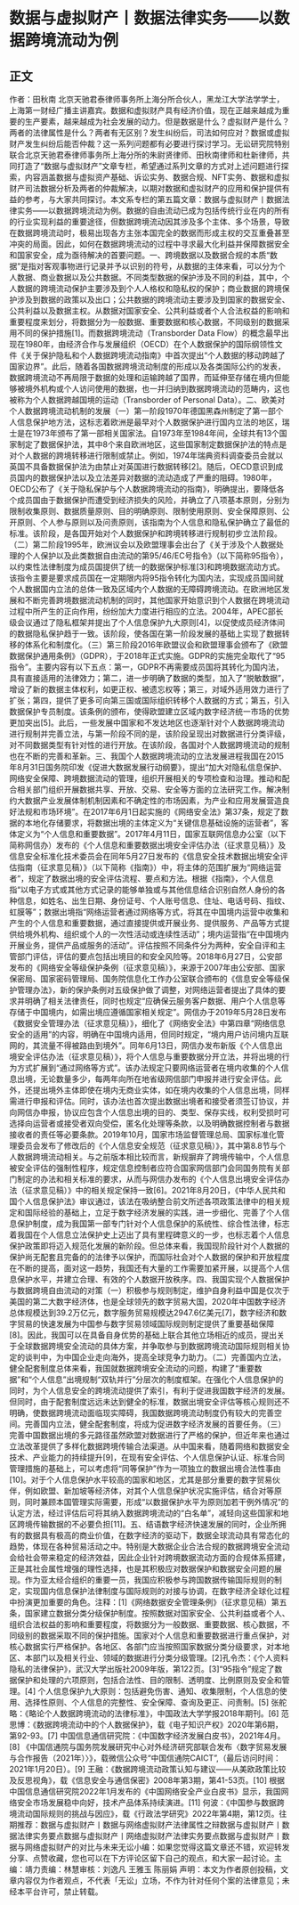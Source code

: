 # 数据与虚拟财产丨数据法律实务——以数据跨境流动为例
## 正文
作者：田秋南 北京天驰君泰律师事务所上海分所合伙人，黑龙江大学法学学士，上海第一财经广播主讲嘉宾。数据和虚拟财产具有经济价值，现在正越来越成为重要的生产要素，越来越成为社会发展的动力。但是数据是什么？虚拟财产是什么？两者的法律属性是什么？两者有无区别？发生纠纷后，司法如何应对？数据或虚拟财产发生纠纷后能否仲裁？这一系列问题都有必要进行探讨学习。无讼研究院特别联合北京天驰君泰律师事务所上海分所的朱尉贤律师、田秋南律师和杜新律师，共同打造了“数据与虚拟财产”文章专栏，希望通过系列文章的方式对上述问题进行探索，内容涵盖数据与虚拟资产基础、诉讼实务、数据合规、NFT实务、数据和虚拟财产司法数据分析及两者的仲裁解决，以期对数据和虚拟财产的应用和保护提供有益的参考，与大家共同探讨。本文系专栏的第五篇文章：数据与虚拟财产丨数据法律实务——以数据跨境流动为例。数据的自由流动已成为包括传统行业在内的所有的行业实现利益的重要途径，但数据跨境流动因其涉及多个主体、多个场景，导致在数据跨境流动时，极易出现各方主张本国完全的数据而形成主权的交互重叠甚至冲突的局面。因此，如何在数据跨境流动的过程中寻求最大化利益并保障数据安全和国家安全，成为亟待解决的首要问题。一、跨境数据以及数据合规的本质“数据”是指对客观事物进行记录并予以识别的符号，从数据的主体来看，可以分为个人数据、商业数据以及公共数据。不同类型数据的保护涉及不同的利益，其中，个人数据的跨境流动保护主要涉及到个人人格权和隐私权的保护；商业数据的跨境保护涉及到数据的政策以及出口；公共数据的跨境流动主要涉及到国家的数据安全、公共利益以及数据主权。从数据对国家安全、公共利益或者个人合法权益的影响和重要程度来划分，将数据分为一般数据、重要数据和核心数据，不同级别的数据采用不同的保护措施[1]。而数据跨境流动（Transborder Data Flow）的概念最早出现在1980年，由经济合作与发展组织（OECD）在个人数据保护的国际纲领性文件《关于保护隐私和个人数据跨境流动指南》中首次提出“个人数据的移动跨越了国家边界”。此后，随着各国数据跨境流动制度的形成以及各类国际公约的发表，数据跨境流动不再局限于数据的处理和运输跨越了国界，而延伸至存储在境内但能够被境外机构或个人访问使用的数据，也一并归纳到数据跨境流动的范畴内，这也被称为个人数据跨越国境的运动（Transborder of Personal Data）。二、欧美对个人数据跨境流动机制的发展（一）第一阶段1970年德国黑森州制定了第一部个人信息保护地方法，这标志着欧洲是最早对个人数据保护进行国内立法的地区，瑞士是在1973年颁布了第一部相关国家法。自1973年至1984年间，全球共有13个国家制定了数据保护法，其中8个来自欧洲地区，这些国家制定数据保护法的特点是对个人数据的跨境转移进行限制或禁止。例如，1974年瑞典资料调查委员会就以英国不具备数据保护法为由禁止对英国进行数据转移[2]。随后，OECD意识到成员国内的数据保护法以及立法差异对数据的流动造成了严重的阻碍。1980年，OECD公布了《关于隐私保护与个人数据跨境流动的指南》，明确提出，要降低各个成员国由于数据保护而遭受到经济损失的风险，并确立了八项基本原则，分别为限制收集原则、数据质量原则、目的明确原则、限制使用原则、安全保障原则、公开原则、个人参与原则以及问责原则，该指南为个人信息和隐私保护确立了最低的标准。该阶段，是各国开始对个人数据保护和跨境转移进行规制初步立法阶段。（二）第二阶段1995年，欧洲议会以及欧盟理事会出台了《关于涉及个人数据处理的个人保护以及此类数据自由流动的第95/46/EC号指令》（以下简称95指令），以约束性法律制度为成员国提供了统一的数据保护标准[3]和跨境数据流动方式。该指令主要是要求成员国在一定期限内将95指令转化为国内法，实现成员国间就个人数据国内立法的总体一致及区域内个人数据的无障碍跨境流动。在欧洲地区发展和不断完善跨境数据流动机制的同时，其他国家开始意识到个人数据在跨境流动过程中所产生的正向作用，纷纷加大力度进行相应的立法。2004年，APEC部长级会议通过了隐私框架并提出了个人信息保护九大原则[4]，以促使成员经济体间的数据隐私保护趋于一致。该阶段，使各国在第一阶段发展的基础上实现了数据转移的体系化和制度化。（三）第三阶段2016年欧盟议会和欧盟理事会颁布了《欧盟数据保护通用条例》（GDPR），于2018年正式实施。GDPR的实施完全取代了“95指令”。主要内容有以下五点：第一，GDPR不再需要成员国将其转化为国内法，具有直接适用的法律效力；第二，进一步明确了数据的类型，加入了“脱敏数据”，增设了新的数据主体权利，如更正权、被遗忘权等；第三，对域外适用效力进行了扩张；第四，提供了更多可向第三国或国际组织转移个人数据的方式；第五，引入数据保护专员制度。该条例的颁布，使得欧盟建立区域内数字经济统一市场的优势更加突出[5]。此后，一些发展中国家和不发达地区也逐渐针对个人数据跨境流动进行规制并完善立法，与第一阶段不同的是，该阶段呈现出对数据进行分类评级，对不同数据类型有针对性的进行开放。在该阶段，各国对个人数据跨境流动的规制也在不断的完善和革新。三、我国个人数据跨境流动的立法发展进程我国在2015年8月31日国务院印发《促进大数据发展行动纲要》，提出“加大对隐私信息保护、网络安全保障、跨境数据流动的管理，组织开展相关的专项检查和治理。推动和配合相关部门组织开展数据共享、开放、交易、安全等方面的立法研究工作。解决制约大数据产业发展体制机制因素和不确定性的市场因素，为产业和应用发展营造良好法规和市场环境”。在2017年6月1日起实施的《网络安全法》第37条，规定了数据的本地化存储要求，将数据出境的主体定义为“关键信息基础设施的运营者”，客体定义为“个人信息和重要数据”。2017年4月11日，国家互联网信息办公室（以下简称网信办）发布的《个人信息和重要数据出境安全评估办法（征求意见稿）》及信息安全标准化技术委员会在同年5月27日发布的《信息安全技术数据出境安全评估指南（征求意见稿）》（以下简称《指南》）中，将主体的范围扩展为“网络运营者”，规定了数据出境的安全评估流程、要点和方法。根据《指南》，个人信息指“以电子方式或其他方式记录的能够单独或与其他信息结合识别自然人身份的各种信息，如姓名、出生日期、身份证号、个人账号信息、住址、电话号码、指纹、虹膜等”；数据出境指“网络运营者通过网络等方式，将其在中国境内运营中收集和产生的个人信息和重要数据，通过直接提供或开展业务、提供服务、产品等方式提供给境外机构、组织或个人的一次性活动或连续性活动”；境内运营指“在中国境内开展业务，提供产品或服务的活动”。评估按照不同条件分为两种，安全自评和主管部门评估，评估的要点包括出境目的和安全风险等。2018年6月27日，公安部发布的《网络安全等级保护条例（征求意见稿）》，来源于2007年由公安部、国家保密局、国家密码管理局、国务院信息化工作办公室联合颁布的《信息安全等级保护管理办法》，新的保护条例对五级保护做了调整，对网络运营者提出了具体的要求并明确了相关法律责任，同时也规定“应确保云服务客户数据、用户个人信息等存储于中国境内，如需出境应遵循国家相关规定”。网信办于2019年5月28日发布《数据安全管理办法（征求意见稿）》，细化了《网络安全法》中第四章“网络信息安全的适用”的内容，明确在中国境内适用，但同时规定，“境内用户访问境内互联网的，其流量不得被路由到境外”。同年6月13日，网信办发布新版《个人信息出境安全评估办法（征求意见稿）》，将个人信息与重要数据分开立法，并将出境的行为方式扩展到“通过网络等方式”。该办法规定只要网络运营者在境内收集的个人信息出境，无论数量多少，每两年向所在地省级网信部门申报并进行安全评估。此外，还提出境外主体即使在境内无商业实体，如在境内收集的个人信息出境，同样需进行申报和评估。同时，该办法也首次提出数据出境者和接受者须签订协议，并向网信办申报，协议应包含个人信息出境的目的、类型、保存实线，权利受损时可选择向运营者或接受者双向受偿，匿名化处理等条款，以及明确数据控制者与数据接收者的责任等必要条款。2019年10月，国家市场监督管理总局、国家标准化管理委员会发布了修改后的《个人信息安全规范（征求意见稿）》，其中第8.8节与个人数据跨境流动相关。与之前版本相比较而言，新规摒弃了跨境传输中，个人信息被安全评估的强制性程序，规定信息控制者应符合国家网信部门会同国务院有关部门制定的办法和相关标准的要求，从而与网信办发布的《个人信息出境安全评估办法（征求意见稿）》中的相关规定保持一致[6]。2021年8月20日，《中华人民共和国个人信息保护法》审议通过，该法在吸纳整合前文所述各项政策法律中的相关规定和国际经验的基础上，立足于数字经济发展的实践，进一步细化、完善了个人信息保护制度，成为我国第一部专门针对个人信息保护的系统性、综合性法律，标志着我国在个人信息立法保护史上迈出了具有里程碑意义的一步，也标志着个人信息保护政策即将迈入规范化发展的新阶段。但总体来看，我国现阶段针对个人数据的保护尚无配套且完备的的法律予以保护，而国际社会对个人数据的保护和开放程度在不断的提高，面对这一趋势，我国还有大量的工作需要加紧开展，以提高个人信息保护水平，并建立合理、有效的个人数据开放秩序。四、我国实现个人数据保护与数据跨境自由流动的对策（一）积极参与规则制定，维护自身利益中国是仅次于美国的第二大数字经济体，也是全球领先的数字贸易大国，2020年中国数字经济总体规模达到39.2万亿元，数字服务贸易规模达2947.6亿美元[7]，数字经济和数字贸易的快速发展为中国参与数字贸易领域国际规则制定提供了重要基础保障[8]。因此，我国可以在具备自身优势的基础上联合其他立场相近的成员，提出关于全球数据跨境安全流动的具体方案，并争取参与到数据跨境流动国际规则相关协定的谈判中，为中国企业走向海外，提高全球竞争力助力。（二）完善国内立法，健全配套制度总体来看，我国就数据跨境安全流动的问题，构建了“重要数据”和“个人信息”出境规制“双轨并行”分层次的制度框架。在强化个人信息保护的同时，为个人信息安全的跨境流动提供了索引，有利于促进我国数字经济的发展。但同时，由于配套制度远远未达到健全的标准，数据出境安全评估等核心规则还不明确，使数据跨境流动面临现实障碍，我国数据跨境流动制度仍有较大的完善空间。完善国内立法，健全配套制度，将成为促进数字经济发展的首要任务。（三）完善中国数据出境的多元路径虽然欧盟对数据进行了严格的保护，但近年来也通过立法改革提供了多样化数据跨境传输合法渠道。从中国来看，随着网络和数据安全技术、产业能力的持续提升[9]，在现有安全评估、个人信息保护认证、标准合同管理措施的基础上，可以考虑将“同等保护”作为一项独立的数据出境合法性事由[10]。对于个人信息保护水平较高的国家和地区，尤其是部分重要的数字贸易伙伴，例如欧盟、新加坡等经济体，对其个人信息保护状况实施评估，结合对等原则，同时兼顾本国管理实际需要，形成“以数据保护水平为原则加若干例外情况”的认定方法，经过评估后可将其纳入数据跨境流动的“白名单”，减轻向这些国家和地区跨境传输数据的不必要负担[11]。五、结语数字经济快速发展的同时，企业所拥有的数据具有极高的商业价值，在数字经济的驱动下，数据全球流动具有常态化的趋势，体现在各种贸易活动之中。特别是大数据企业合法合规的数据跨境安全流动会给社会带来稳定的经济效益，因此企业针对跨境数据流动方面的合规体系搭建，正是其社会属性增强的理性选择，也是其积极应对数据保护和数据安全问题的展现。作为亚太经合组织的重要一员，我国应积极参与跨国数据传输国际规则的制定，实现国内信息保护法律制度与国际规则的对接与协调，在数字经济全球化过程中扮演更加重要的角色。注释：[1]《网络数据安全管理条例》（征求意见稿）第五条，国家建立数据分类分级保护制度。按照数据对国家安全、公共利益或者个人、组织合法权益的影响和重要程度，将数据分为一般数据、重要数据、核心数据，不同级别的数据采取不同的保护措施。国家对个人信息和重要数据进行重点保护，对核心数据实行严格保护。各地区、各部门应当按照国家数据分类分级要求，对本地区、本部门以及相关行业、领域的数据进行分类分级管理。[2]孔令杰：《个人资料隐私的法律保护》，武汉大学出版社2009年版，第122页。[3]“95指令”规定了数据保护和处理的六项原则，包括合法性、目的限制、透明度、比例原则及安全和管理。[4] 个人信息保护九大原则：包括避免伤害、通知、收集限制，个人信息的使用、选择性原则、个人信息的完整性、安全保障、查询及更正、问责制。[5] 张舵略：《略论个人数据跨境流动的法律标准》，中国政法大学学报2018年期刊。[6] 范思博：《数据跨境流动中的个人数据保护》，载《电子知识产权》2020年第6期，第92-93。[7] 中国信息通信研究院：《中国数字经济发展白皮书》，2021年4月。[8] 《中国信通院与国务院发展研究中心对外经济研究部联合发布〈数字贸易发展与合作报告（2021年）〉》，载微信公众号“中国信通院CAICT”,（最后访问时间：2021年1月20日）。[9] 王融：《数据跨境流动政策认知与建议——从美欧政策比较及反思视角》，载《信息安全与通信保密》2008年第3期，第41-53页。[10] 根据中国信息通信研究院2022年1月发布的《中国网络安全产业白皮书》显示，我国网络安全市场发展稳中向好，技术产品体系持续演进。[11] 何波：《中国参与数据跨境流动国际规则的挑战与因应》，载《行政法学研究》2022年第4期，第12页。往期推荐：数据与虚拟财产丨数据与网络虚拟财产法律属性之辩数据与虚拟财产丨数据法律实务要点数据与虚拟财产丨网络虚拟财产法律实务要点数据与虚拟财产丨数据与网络虚拟财产的对比与未来无讼小编：如果您觉得这篇文章还不错，欢迎转发分享、点赞收藏，您也可以在下方评论区留下自己的观点，和大家一起讨论。主编：靖力责编：林慧审核：刘逸凡 王雅玉 陈丽娟 声明：本文为作者原创投稿，文章内容仅为作者观点，不代表「无讼」立场，不作为针对任何个案的法律意见；未经本平台许可，禁止转载。